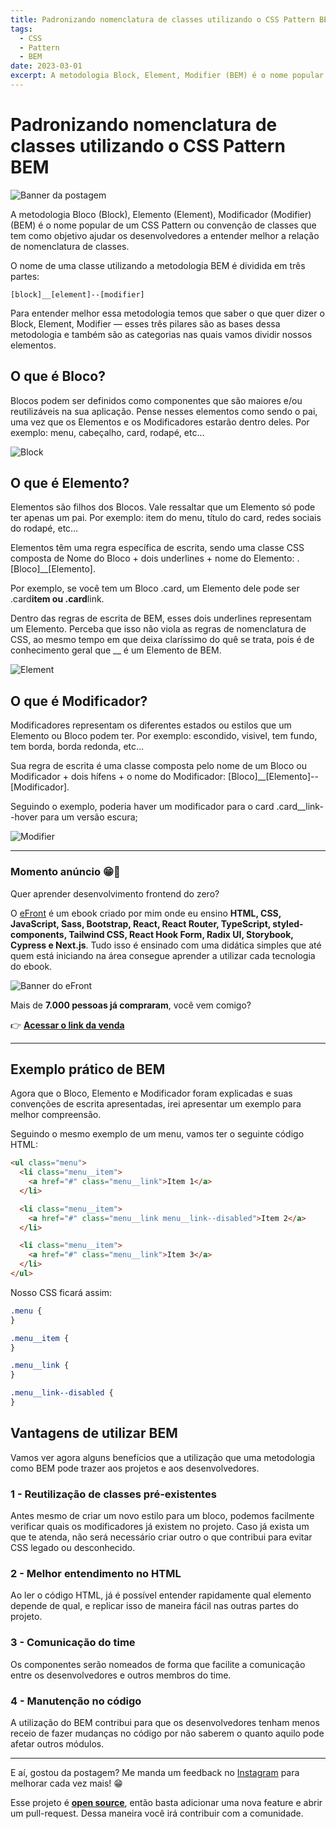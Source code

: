 ```yaml
---
title: Padronizando nomenclatura de classes utilizando o CSS Pattern BEM 
tags:
  - CSS
  - Pattern
  - BEM
date: 2023-03-01
excerpt: A metodologia Block, Element, Modifier (BEM) é o nome popular de um CSS Pattern ou convenção de classes.
---
```


# Padronizando nomenclatura de classes utilizando o CSS Pattern BEM 

![Banner da postagem](/padronizando-nomenclatura-de-classes-utilizando-bem.png)

A metodologia Bloco (Block), Elemento (Element), Modificador (Modifier) (BEM) é o nome popular de um CSS Pattern ou convenção de classes que tem como objetivo ajudar os desenvolvedores a entender melhor a relação de nomenclatura de classes.

O nome de uma classe utilizando a metodologia BEM é dividida em três partes:

```
[block]__[element]--[modifier]
```

Para entender melhor essa metodologia temos que saber o que quer dizer o Block, Element, Modifier — esses três pilares são as bases dessa metodologia e também são as categorias nas quais vamos dividir nossos elementos.

## O que é Bloco?

Blocos podem ser definidos como componentes que são maiores e/ou reutilizáveis na sua aplicação. Pense nesses elementos como sendo o pai, uma vez que os Elementos e os Modificadores estarão dentro deles. Por exemplo: menu, cabeçalho, card, rodapé, etc…

![Block](/post2-1.png)

## O que é Elemento?

Elementos são filhos dos Blocos. Vale ressaltar que um Elemento só pode ter apenas um pai. Por exemplo: item do menu, título do card, redes sociais do rodapé, etc…

Elementos têm uma regra específica de escrita, sendo uma classe CSS composta de Nome do Bloco + dois underlines + nome do Elemento: .[Bloco]\_\_[Elemento].

Por exemplo, se você tem um Bloco .card, um Elemento dele pode ser .card**item ou .card**link.

Dentro das regras de escrita de BEM, esses dois underlines representam um Elemento. Perceba que isso não viola as regras de nomenclatura de CSS, ao mesmo tempo em que deixa claríssimo do quê se trata, pois é de conhecimento geral que \_\_ é um Elemento de BEM.

![Element](/post2-2.png)

## O que é Modificador?

Modificadores representam os diferentes estados ou estilos que um Elemento ou Bloco podem ter. Por exemplo: escondido, visivel, tem fundo, tem borda, borda redonda, etc…

Sua regra de escrita é uma classe composta pelo nome de um Bloco ou Modificador + dois hífens + o nome do Modificador: [Bloco]\_\_[Elemento]--[Modificador].

Seguindo o exemplo, poderia haver um modificador para o card .card\_\_link--hover para um versão escura;

![Modifier](/post2-3.png)

---

### Momento anúncio 😁🤘

Quer aprender desenvolvimento frontend do zero?

O [eFront](https://iuricode.com/efront/) é um ebook criado por mim onde eu ensino **HTML, CSS, JavaScript, Sass, Bootstrap, React, React Router, TypeScript, styled-components, Tailwind CSS, React Hook Form, Radix UI, Storybook, Cypress e Next.js**. Tudo isso é ensinado com uma didática simples que até quem está iniciando na área consegue aprender a utilizar cada tecnologia do ebook.

![Banner do eFront](/efront.png)

Mais de **7.000 pessoas já compraram**, você vem comigo?

👉 **[Acessar o link da venda](https://iuricode.com/efront/)**

---

## Exemplo prático de BEM

Agora que o Bloco, Elemento e Modificador foram explicadas e suas convenções de escrita apresentadas, irei apresentar um exemplo para melhor compreensão.

Seguindo o mesmo exemplo de um menu, vamos ter o seguinte código HTML:

```html
<ul class="menu">
  <li class="menu__item">
    <a href="#" class="menu__link">Item 1</a>
  </li>

  <li class="menu__item">
    <a href="#" class="menu__link menu__link--disabled">Item 2</a>
  </li>

  <li class="menu__item">
    <a href="#" class="menu__link">Item 3</a>
  </li>
</ul>
```

Nosso CSS ficará assim:

```css
.menu {
}

.menu__item {
}

.menu__link {
}

.menu__link--disabled {
}
```

## Vantagens de utilizar BEM

Vamos ver agora alguns benefícios que a utilização que uma metodologia como BEM pode trazer aos projetos e aos desenvolvedores.

### 1 - Reutilização de classes pré-existentes

Antes mesmo de criar um novo estilo para um bloco, podemos facilmente verificar quais os modificadores já existem no projeto. Caso já exista um que te atenda, não será necessário criar outro o que contribui para evitar CSS legado ou desconhecido.

### 2 - Melhor entendimento no HTML

Ao ler o código HTML, já é possível entender rapidamente qual elemento depende de qual, e replicar isso de maneira fácil nas outras partes do projeto.

### 3 - Comunicação do time

Os componentes serão nomeados de forma que facilite a comunicação entre os desenvolvedores e outros membros do time.

### 4 - Manutenção no código

A utilização do BEM contribui para que os desenvolvedores tenham menos receio de fazer mudanças no código por não saberem o quanto aquilo pode afetar outros módulos.

---

E aí, gostou da postagem? Me manda um feedback no [Instagram](https://www.instagram.com/iuricode/) para melhorar cada vez mais! 😁

Esse projeto é **[open source](https://github.com/iuricode/blog)**, então basta adicionar uma nova feature e abrir um pull-request. Dessa maneira você irá contribuir com a comunidade.
